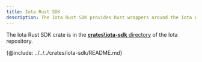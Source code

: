 ```yaml
---
title: Iota Rust SDK
description: The Iota Rust SDK provides Rust wrappers around the Iota API. Using the SDK, you can interact with Iota networks using the Rust programming language.
---
```


The Iota Rust SDK crate is in the [**crates\iota-sdk** directory](https://github.com/iotaledger/kinesis/tree/main/crates/iota-sdk) of the Iota repository.

{@include: ../../../crates/iota-sdk/README.md}